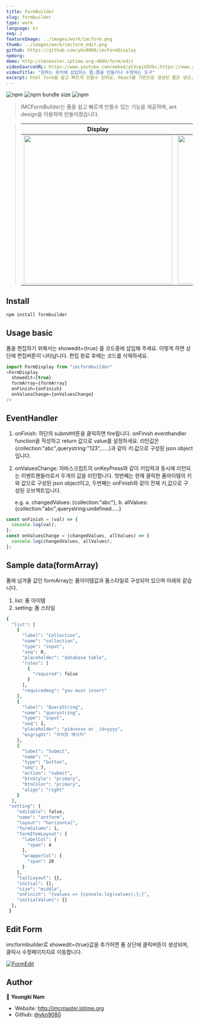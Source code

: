 ```yaml
---
title: FormBuilder
slug: formbuilder
type: work
language: kr
seq: 2
featureImage: ../images/work/imcform.png
thumb: ../images/work/imcform_edit.png
github: https://github.com/ykn9080/imcFormDisplay
npmorg:
demo: http://imcmaster.iptime.org:4009/form/edit
videoSourceURL: https://www.youtube.com/embed/yCVvpjU93bc;https://www.youtube.com/embed/9hMDpbNx9hg
videoTitle: "원하는 위치에 삽입하는 폼;폼을 만들거나 수정하는 도구"
excerpt: html form을 쉽고 빠르게 만들수 있어요. React를 기반으로 생성된 폼은 생성, 편집할 수 있는 기능이 제공됩니다. 
---
```


![npm](https://img.shields.io/npm/v/imcformbuilder)
![npm bundle size](https://img.shields.io/bundlephobia/min/imcformbuilder?style=plastic)
![npm](https://img.shields.io/npm/dm/imcformbuild)

> IMCFormBuilder는 폼을 쉽고 빠르게 만들수 있는 기능을 제공하며, ant design을 이용하여 만들어졌습니다. 
 
>
> | Display                                                                                                                | Form Edit                                                                                                            |
> | ---------------------------------------------------------------------------------------------------------------------- | -------------------------------------------------------------------------------------------------------------------- |
> | <a href="http://imcmaster.iptime.org/form" ><img src="https://i.ibb.co/7yWH0tT/antformdisplay.png" width="400px"/></a> | <a href="http://imcmaster.iptime.org:3080" ><img src="https://i.ibb.co/RNbtwWF/imcformedit.png" width="400px"/> </a> |



## Install

```sh
npm install formbuilder
```

## Usage basic

폼을 편집하기 위해서는 showedit={true} 를 코드중에 삽입해 주세요.
이렇게 하면 상단에 편집버튼이 나타납니다. 편집 완료 후에는 코드를 삭제하세요.

```js
import FormDisplay from "imcformbuilder"
<FormDisplay
  showedit={true}
  formArray={formArray}
  onFinish={onFinish}
  onValuesChange={onValuesChange}
/>
```

## EventHandler

1. onFinish: 하단의 submit버튼을 클릭하면 fire됩니다. onFinish eventhandler function을 작성하고 return 값으로 value를 설정하세요.
리턴값은 {collection:"abc",querystring:"123",.....}과 같이 키:값으로 구성된 json object입니다. 

2. onValuesChange: 자바스크립트의 onKeyPress와 같이 키입력과 동시에 리턴되는 이벤트핸들러로서 두개의 값을 리턴합니다. 
첫번째는 현재 클릭한 폼아이템의 키와 값으로 구성된 json object이고, 두번째는 onFinish와 같이 전체 키,값으로 구성된 오브젝트입니다. 

   e.g.
   a. changedValues: {collection:"abc"},
   b. allValues:{collection:"abc",querystring:undefined.....}

```js
const onFinish = (val) => {
  console.log(val);
};
const onValuesChange = (changedValues, allValues) => {
  console.log(changedValues, allValues);
};
```

## Sample data(formArray)

폼에 넘겨줄 값인 formArray는 폼아이템값과 폼스타일로 구성되어 있으며 아래와 같습니다. 

1. list: 폼 아이템
2. setting: 폼 스타일

```sh
{
  "list": [
    {
      "label": "Collection",
      "name": "collection",
      "type": "input",
      "seq": 0,
      "placeholder": "database table",
      "rules": [
        {
          "required": false
        }
      ],
      "requiredmsg": "you must insert"
    },
    {
      "label": "QueryString",
      "name": "querystring",
      "type": "input",
      "seq": 1,
      "placeholder": "pid=xxxx or _id=yyyy",
      "msgright": "라이트 메시지"
    },
    {
      "label": "Submit",
      "name": "",
      "type": "button",
      "seq": 7,
      "action": "submit",
      "btnStyle": "primary",
      "btnColor": "primary",
      "align": "right"
    }
  ],
 "setting": {
    "editable": false,
    "name": "antform",
    "layout": "horizontal",
    "formColumn": 1,
    "formItemLayout": {
      "labelCol": {
        "span": 4
      },
      "wrapperCol": {
        "span": 20
      }
    },
    "tailLayout": {},
    "initial": {},
    "size": "middle",
    "onFinish": "{values => {console.log(values);};}",
    "initialValues": {}
  },
 }
```

## Edit Form

imcformbuilder로 showedit={true}값을 추가허면 폼 상단에 클릭버튼이 생성되며, 클릭시 수정페이지지로 이동합니다. 

[![FormEdit](https://i.ibb.co/ZhgW0SR/Imcformedit-small.png)](https://www.youtube.com/watch?v=_Fgp1g39Dc8 "Everything Is AWESOME")

## Author

👤 **Youngki Nam**

- Website: http://imcmaster.iptime.org
- Github: [@ykn9080](https://github.com/ykn9080)